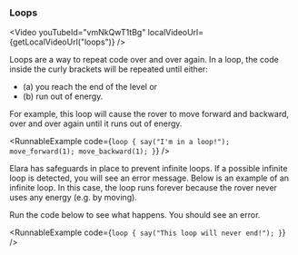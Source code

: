 
### Loops

<Video youTubeId="vmNkQwT1tBg" localVideoUrl={getLocalVideoUrl("loops")} />

Loops are a way to repeat code over and over again. In a loop,
the code inside the curly brackets will be repeated until either:

- (a) you reach the end of the level or
- (b) run out of energy.

For example, this loop will cause the rover to move forward and backward,
over and over again until it runs out of energy.

<RunnableExample
  code={`loop {
  say("I'm in a loop!");
  move_forward(1);
  move_backward(1);
}`}
/>

Elara has safeguards in place to prevent infinite loops. If a possible
infinite loop is detected, you will see an error message. Below is an
example of an infinite loop. In this case, the loop runs forever because
the rover never uses any energy (e.g. by moving).

<Card type="try_it">Run the code below to see what happens. You should see an error.</Card>

<RunnableExample
  code={`loop {
  say("This loop will never end!");
}`}
/>
